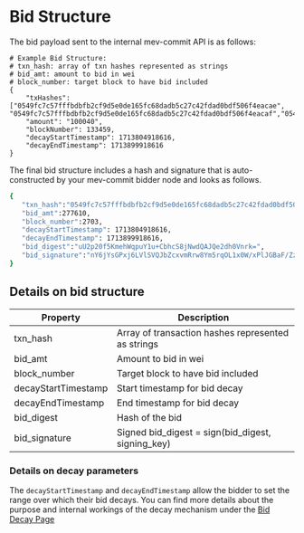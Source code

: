 # Bid Structure

The bid payload sent to the internal mev-commit API is as follows:

```text
# Example Bid Structure:
# txn_hash: array of txn hashes represented as strings
# bid_amt: amount to bid in wei
# block_number: target block to have bid included
{
    "txHashes": ["0549fc7c57fffbdbfb2cf9d5e0de165fc68dadb5c27c42fdad0bdf506f4eacae", "0549fc7c57fffbdbfb2cf9d5e0de165fc68dadb5c27c42fdad0bdf506f4eacaf","0549fc7c57fffbdbfb2cf9d5e0de165fc68dadb5c27c42fdad0bdf506f4effff"],
    "amount": "100040",
    "blockNumber": 133459,
    "decayStartTimestamp": 1713804918616,
    "decayEndTimestamp": 1713899918616
}
```

The final bid structure includes a hash and signature that is auto-constructed by your mev-commit bidder node and looks as follows.

```bash
{
   "txn_hash":"0549fc7c57fffbdbfb2cf9d5e0de165fc68dadb5c27c42fdad0bdf506f4eacae,0549fc7c57fffbdbfb2cf9d5e0de165fc68dadb5c27c42fdad0bdf506f4eacaf,0549fc7c57fffbdbfb2cf9d5e0de165fc68dadb5c27c42fdad0bdf506f4effff",
   "bid_amt":277610,
   "block_number":2703,
   "decayStartTimestamp": 1713804918616,
   "decayEndTimestamp": 1713899918616,
   "bid_digest":"uU2p20f5KmehWqpuY1u+CbhcS8jNwdQAJQe2dh0Vnrk=",
   "bid_signature":"nY6jYsGPxj6LVlSVQJbZcxvmRrw8Ym5rqOL1x0W/xPlJGBaF/ZzzjkxiioY/MDiRGvlflSWeoT0fh3aIJiJxAhw="
}
```

## Details on bid structure


| Property | Description                           |
| -------- | ------------------------------------- |
| txn_hash | Array of transaction hashes represented as strings |
| bid_amt  | Amount to bid in wei                  |
| block_number | Target block to have bid included |
| decayStartTimestamp | Start timestamp for bid decay |
| decayEndTimestamp | End timestamp for bid decay |
| bid_digest | Hash of the bid  |
| bid_signature | Signed bid_digest = sign(bid_digest, signing_key) |

### Details on decay parameters
The `decayStartTimestamp` and `decayEndTimestamp` allow the bidder to set the range over which their bid decays. 
You can find more details about the purpose and internal workings of the decay mechanism under the [Bid Decay Page](/concepts/bid-decay-mechanism)
